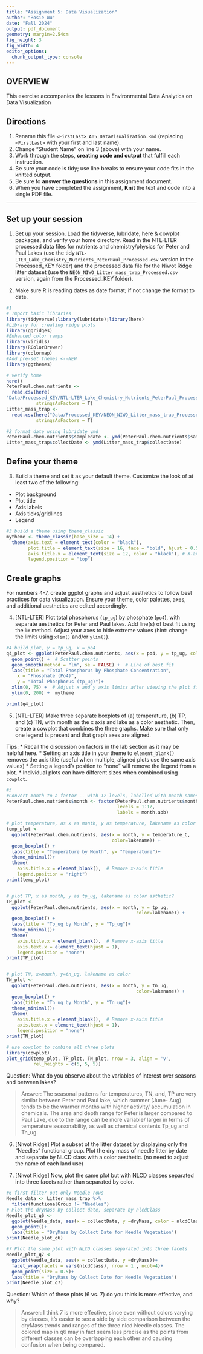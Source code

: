 ```yaml
---
title: "Assignment 5: Data Visualization"
author: "Rosie Wu"
date: "Fall 2024"
output: pdf_document
geometry: margin=2.54cm
fig_height: 3
fig_width: 4
editor_options: 
  chunk_output_type: console
---
```


## OVERVIEW

This exercise accompanies the lessons in Environmental Data Analytics on Data Visualization 

## Directions
1. Rename this file `<FirstLast>_A05_DataVisualization.Rmd` (replacing `<FirstLast>` with your first and last name).
2. Change "Student Name" on line 3 (above) with your name.
3. Work through the steps, **creating code and output** that fulfill each instruction.
4. Be sure your code is tidy; use line breaks to ensure your code fits in the knitted output.
5. Be sure to **answer the questions** in this assignment document.
6. When you have completed the assignment, **Knit** the text and code into a single PDF file.

---

## Set up your session 

1. Set up your session. Load the tidyverse, lubridate, here & cowplot packages, and verify your home directory. Read in the NTL-LTER processed data files for nutrients and chemistry/physics for Peter and Paul Lakes (use the tidy `NTL-LTER_Lake_Chemistry_Nutrients_PeterPaul_Processed.csv` version in the Processed_KEY folder) and the processed data file for the Niwot Ridge litter dataset (use the `NEON_NIWO_Litter_mass_trap_Processed.csv` version, again from the Processed_KEY folder). 

2. Make sure R is reading dates as date format; if not change the format to date.

```r
#1 
# Import basic libraries
library(tidyverse);library(lubridate);library(here)
#Library for creating ridge plots
library(ggridges)
#Enhanced color ramps
library(viridis)
library(RColorBrewer)
library(colormap)
#Add pre-set themes <--NEW
library(ggthemes)

# verify home
here()
PeterPaul.chem.nutrients <- 
  read.csv(here(
"Data/Processed_KEY/NTL-LTER_Lake_Chemistry_Nutrients_PeterPaul_Processed.csv"),
           stringsAsFactors = T)
Litter_mass_trap <- 
  read.csv(here("Data/Processed_KEY/NEON_NIWO_Litter_mass_trap_Processed.csv"),
           stringsAsFactors = T)

#2 format date using lubridate ymd
PeterPaul.chem.nutrients$sampledate <- ymd(PeterPaul.chem.nutrients$sampledate)
Litter_mass_trap$collectDate <- ymd(Litter_mass_trap$collectDate)

```
## Define your theme
3. Build a theme and set it as your default theme. Customize the look of at least two of the following: 
 * Plot background
 * Plot title
 * Axis labels
 * Axis ticks/gridlines
 * Legend

```r
#3 build a theme using theme_classic
mytheme <- theme_classic(base_size = 14) +
  theme(axis.text = element_text(color = "black"), 
        plot.title = element_text(size = 16, face = "bold", hjust = 0.5), #title
        axis.title.x = element_text(size = 12, color = "black"), # X-axis title
        legend.position = "top") 
```

## Create graphs
For numbers 4-7, create ggplot graphs and adjust aesthetics to follow best practices for data visualization. Ensure your theme, color palettes, axes, and additional aesthetics are edited accordingly.

4. [NTL-LTER] Plot total phosphorus (`tp_ug`) by phosphate (`po4`), with separate aesthetics for Peter and Paul lakes. Add line(s) of best fit using the `lm` method. Adjust your axes to hide extreme values (hint: change the limits using `xlim()` and/or `ylim()`).

```r
#4 build plot, y = tp_ug, x = po4 
q4_plot <- ggplot(PeterPaul.chem.nutrients, aes(x = po4, y = tp_ug, color = lakename)) +
  geom_point() +  # Scatter points
  geom_smooth(method = "lm", se = FALSE) +  # Line of best fit
  labs(title = "Total Phosphorus by Phosphate Concentration",
    x = "Phosphate (Po4)",
    y = "Total Phosphorus (tp_ug)")+
  xlim(0, 75) +  # Adjust x and y axis limits after viewing the plot first
  ylim(0, 200) +  mytheme

print(q4_plot)

```


5. [NTL-LTER] Make three separate boxplots of (a) temperature, (b) TP, and (c) TN, with month as the x axis and lake as a color aesthetic. Then, create a cowplot that combines the three graphs. Make sure that only one legend is present and that graph axes are aligned. 

Tips:
* Recall the discussion on factors in the lab section as it may be helpful here. 
* Setting an axis title in your theme to `element_blank()` removes the axis title (useful when multiple, aligned plots use the same axis values)
* Setting a legend's position to "none" will remove the legend from a plot.
* Individual plots can have different sizes when combined using `cowplot`.

```r
#5 
#Convert month to a factor -- with 12 levels, labelled with month names
PeterPaul.chem.nutrients$month <- factor(PeterPaul.chem.nutrients$month, 
                                         levels = 1:12,
                                         labels = month.abb)

# plot temperature, as x as month, y as temperature, lakename as color asthetic?
temp_plot <-
  ggplot(PeterPaul.chem.nutrients, aes(x = month, y = temperature_C, 
                                       color=lakename)) +
  geom_boxplot() +
  labs(title = "Temperature by Month", y= "Temperature")+
  theme_minimal()+
  theme(
    axis.title.x = element_blank(),  # Remove x-axis title
    legend.position = "right")
print(temp_plot)


# plot TP, x as month, y as tp_ug, lakename as color asthetic?
TP_plot <-
  ggplot(PeterPaul.chem.nutrients, aes(x = month, y = tp_ug, 
                                                color=lakename)) +
  geom_boxplot() +
  labs(title = "Tp_ug by Month", y = "Tp_ug")+
  theme_minimal()+
  theme(
    axis.title.x = element_blank(),  # Remove x-axis title
    axis.text.x = element_text(hjust = 1),
    legend.position = "none") 
print(TP_plot)


# plot TN, x=month, y=tn_ug, lakename as color
TN_plot <-
  ggplot(PeterPaul.chem.nutrients, aes(x = month, y = tn_ug, 
                                                color=lakename)) +
  geom_boxplot() +
  labs(title = "Tn_ug by Month", y = "Tn_ug")+
  theme_minimal()+
  theme(
    axis.title.x = element_blank(),  # Remove x-axis title
    axis.text.x = element_text(hjust = 1),
    legend.position = "none") 
print(TN_plot)

# use cowplot to combine all three plots
library(cowplot)
plot_grid(temp_plot, TP_plot, TN_plot, nrow = 3, align = 'v',
          rel_heights = c(5, 5, 5))

```

Question: What do you observe about the variables of interest over seasons and between lakes? 

> Answer: The seasonal patterns for temperatures, TN, and, TP are very similar between Peter and Paul lake, which summer (June- Aug) tends to be the warmer months with higher activity/ accumulation in chemicals. The area and depth range for Peter is larger compared to Paul Lake, due to the range can be more variable/ larger in terms of temperature seasonability, as well as chemical contents Tp_ug and Tn_ug. 

6. [Niwot Ridge] Plot a subset of the litter dataset by displaying only the "Needles" functional group. Plot the dry mass of needle litter by date and separate by NLCD class with a color aesthetic. (no need to adjust the name of each land use)

7. [Niwot Ridge] Now, plot the same plot but with NLCD classes separated into three facets rather than separated by color. 

```r
#6 first filter out only Needle rows
Needle_data <- Litter_mass_trap %>%
  filter(functionalGroup != "Needles")
# Plot the dryMass by collect date, separate by nlcdClass
Needle_plot_q6 <-
  ggplot(Needle_data, aes(x = collectDate, y =dryMass, color = nlcdClass))+
  geom_point()+
  labs(title = "DryMass by Collect Date for Needle Vegetation")
print(Needle_plot_q6)

#7 Plot the same plot with NLCD classes separated into three facets
Needle_plot_q7 <-
  ggplot(Needle_data, aes(x = collectDate, y =dryMass))+
  facet_wrap(facets = vars(nlcdClass), nrow = 1 , ncol=4)+
  geom_point(size = 0.5)+
  labs(title = "DryMass by Collect Date for Needle Vegetation")
print(Needle_plot_q7)

```
Question: Which of these plots (6 vs. 7) do you think is more effective, and why? 

> Answer: I think 7 is more effective, since even without colors varying by classes, it's easier to see a side by side comparison between the dryMass trends and ranges of the three nlcd Needle classes. The colored map in q6 may in fact seem less precise as the points from different classes can be overlapping each other and causing confusion when being compared.